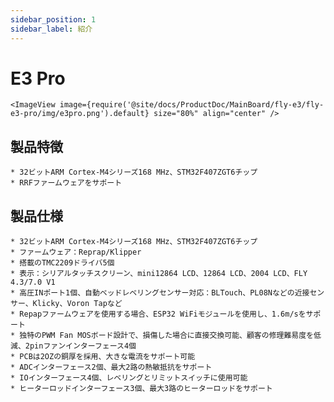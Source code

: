 ```yaml
---
sidebar_position: 1
sidebar_label: 紹介
---
```




# E3 Pro

    <ImageView image={require('@site/docs/ProductDoc/MainBoard/fly-e3/fly-e3-pro/img/e3pro.png').default} size="80%" align="center" />

## 製品特徴

    * 32ビットARM Cortex-M4シリーズ168 MHz、STM32F407ZGT6チップ
    * RRFファームウェアをサポート

## 製品仕様

    * 32ビットARM Cortex-M4シリーズ168 MHz、STM32F407ZGT6チップ
    * ファームウェア：Reprap/Klipper
    * 搭載のTMC2209ドライバ5個
    * 表示：シリアルタッチスクリーン、mini12864 LCD、12864 LCD、2004 LCD、FLY 4.3/7.0 V1
    * 高圧INポート1個、自動ベッドレベリングセンサー対応：BLTouch、PL08Nなどの近接センサー、Klicky、Voron Tapなど
    * Repapファームウェアを使用する場合、ESP32 WiFiモジュールを使用し、1.6m/sをサポート
    * 独特のPWM Fan MOSボード設計で、損傷した場合に直接交換可能、顧客の修理難易度を低減、2pinファンインターフェース4個
    * PCBは2OZの銅厚を採用、大きな電流をサポート可能
    * ADCインターフェース2個、最大2路の熱敏抵抗をサポート
    * IOインターフェース4個、レベリングとリミットスイッチに使用可能
    * ヒーターロッドインターフェース3個、最大3路のヒーターロッドをサポート

